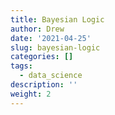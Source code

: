 ```yaml
---
title: Bayesian Logic
author: Drew
date: '2021-04-25'
slug: bayesian-logic
categories: []
tags: 
  - data_science
description: ''
weight: 2
---
```

